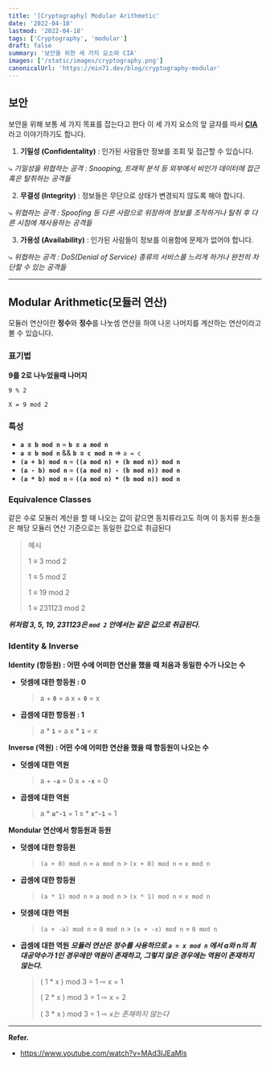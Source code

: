 ```yaml
---
title: '[Cryptography] Modular Arithmetic'
date: '2022-04-18'
lastmod: '2022-04-18'
tags: ['Cryptography', 'modular']
draft: false
summary: '보안을 위한 세 가지 요소와 CIA'
images: ['/static/images/cryptography.png']
canonicalUrl: 'https://min71.dev/blog/cryptography-modular'
---
```


<TOCInline toc={props.toc} exclude="Introduction" />

## 보안

보안을 위해 보통 세 가지 목표를 잡는다고 한다 이 세 가지 요소의 앞 글자를 따서 <u>**CIA**</u>라고 이야기하기도 합니다.

1. **기밀성 (Confidentality)** : 인가된 사람들만 정보를 조회 및 접근할 수 있습니다.

⤷ _기밀성을 위협하는 공격 : Snooping, 트래픽 분석 등 외부에서 비인가 데이터에 접근 혹은 탈취하는 공격들_

2. **무결성 (Integrity)** : 정보들은 무단으로 상태가 변경되지 않도록 해야 합니다.

⤷ _위협하는 공격 : Spoofing 등 다른 사람으로 위장하여 정보를 조작하거나 탈취 후 다른 시점에 재사용하는 공격들_

3. **가용성 (Availability)** : 인가된 사람들이 정보를 이용함에 문제가 없어야 합니다.

⤷ _위협하는 공격 : DoS(Denial of Service) 종류의 서비스를 느리게 하거나 완전히 차단할 수 있는 공격들_

---

## Modular Arithmetic(모듈러 연산)

모듈러 연산이란 **정수**와 **정수**를 나눗셈 연산을 하여 나온 나머지를 계산하는 연산이라고 볼 수 있습니다.

### 표기법

**9를 2로 나누었을때 나머지**

```
9 % 2
```

```
X = 9 mod 2
```

### 특성

- **`a ≡ b mod n`** = **`b ≡ a mod n`**
- **`a ≡ b mod n`** && **`b ≡ c mod n`** => `a = c`
- **`(a + b) mod n`** = **`((a mod n) + (b mod n)) mod n`**
- **`(a - b) mod n`** = **`((a mod n) - (b mod n)) mod n`**
- **`(a * b) mod n`** = **`((a mod n) * (b mod n)) mod n`**

### Equivalence Classes

같은 수로 모듈러 계산을 할 때 나오는 값이 같으면 동치류라고도 하며 이 동치류 원소들은 해당 모듈러 연산 기준으로는 동일한 값으로 취급된다

> 예시
>
> 1 ≡ 3 mod 2
>
> 1 ≡ 5 mod 2
>
> 1 ≡ 19 mod 2
>
> 1 ≡ 231123 mod 2

**_위처럼 3, 5, 19, 231123은 `mod 2` 안에서는 같은 값으로 취급된다._**

### Identity & Inverse

**Identity (항등원) : 어떤 수에 어떠한 연산을 했을 때 처음과 동일한 수가 나오는 수**

- **덧셈에 대한 항등원 : 0**
  > a + **`0`** = a
  > x + **`0`** = x
- **곱셈에 대한 항등원 : 1**
  > a \* **`1`** = a
  > x \* **`1`** = x

**Inverse (역원) : 어떤 수에 어떠한 연산을 했을 때 항등원이 나오는 수**

- **덧셈에 대한 역원**
  > a + **`-a`** = 0
  > x + **`-x`** = 0
- **곱셈에 대한 역원**
  > a \* **`a^-1`** = 1
  > x \* **`x^-1`** = 1

**Mondular 연산에서 항등원과 등원**

- **덧셈에 대한 항등원**
  > `(a + 0) mod n` = `a mod n` > `(x + 0) mod n` = `x mod n`
- **곱셈에 대한 항등원**
  > `(a * 1) mod n` = `a mod n` > `(x * 1) mod n` = `x mod n`
- **덧셈에 대한 역원**
  > `(a + -a) mod n` = `0 mod n` > `(x + -x) mod n` = `0 mod n`
- **곱셈에 대한 역원**
  **_모듈러 연산은 정수를 사용하므로 _`a = x mod n`_ 에서 a와 n의 최대공약수가 1인 경우에만 역원이 존재하고, 그렇지 않은 경우에는 역원이 존재하지 않는다._**
  > ( 1 \* x ) mod 3 = 1 ⇨ x = 1
  >
  > ( 2 \* x ) mod 3 = 1 ⇨ x = 2
  >
  > ( 3 \* x ) mod 3 = 1 ⇨ _x는 존재하지 않는다_

---

**Refer.**

- https://www.youtube.com/watch?v=MAd3IJEaMls
